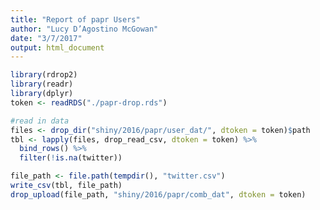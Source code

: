 ```yaml
---
title: "Report of papr Users"
author: "Lucy D’Agostino McGowan"
date: "3/7/2017"
output: html_document
---
```


```r
library(rdrop2)
library(readr)
library(dplyr)
token <- readRDS("./papr-drop.rds")
```

```r
#read in data
files <- drop_dir("shiny/2016/papr/user_dat/", dtoken = token)$path
tbl <- lapply(files, drop_read_csv, dtoken = token) %>% 
  bind_rows() %>%
  filter(!is.na(twitter))

file_path <- file.path(tempdir(), "twitter.csv")
write_csv(tbl, file_path)
drop_upload(file_path, "shiny/2016/papr/comb_dat", dtoken = token)
```


